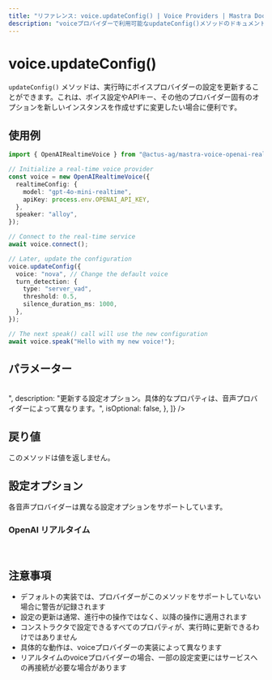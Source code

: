 ```yaml
---
title: "リファレンス: voice.updateConfig() | Voice Providers | Mastra Docs"
description: "voiceプロバイダーで利用可能なupdateConfig()メソッドのドキュメント。実行時にvoiceプロバイダーの設定を更新します。"
---
```


# voice.updateConfig()

`updateConfig()` メソッドは、実行時にボイスプロバイダーの設定を更新することができます。これは、ボイス設定やAPIキー、その他のプロバイダー固有のオプションを新しいインスタンスを作成せずに変更したい場合に便利です。

## 使用例

```typescript
import { OpenAIRealtimeVoice } from "@actus-ag/mastra-voice-openai-realtime";

// Initialize a real-time voice provider
const voice = new OpenAIRealtimeVoice({
  realtimeConfig: {
    model: "gpt-4o-mini-realtime",
    apiKey: process.env.OPENAI_API_KEY,
  },
  speaker: "alloy",
});

// Connect to the real-time service
await voice.connect();

// Later, update the configuration
voice.updateConfig({
  voice: "nova", // Change the default voice
  turn_detection: {
    type: "server_vad",
    threshold: 0.5,
    silence_duration_ms: 1000,
  },
});

// The next speak() call will use the new configuration
await voice.speak("Hello with my new voice!");
```

## パラメーター

<br />
<PropertiesTable
  content={[
    {
      name: "options",
      type: "Record<string, unknown>",
      description:
        "更新する設定オプション。具体的なプロパティは、音声プロバイダーによって異なります。",
      isOptional: false,
    },
  ]}
/>

## 戻り値

このメソッドは値を返しません。

## 設定オプション

各音声プロバイダーは異なる設定オプションをサポートしています。

### OpenAI リアルタイム

<br />
<PropertiesTable
  content={[
    {
      name: "voice",
      type: "string",
      description: "音声合成に使用するボイスID（例: 'alloy', 'echo', 'nova'）",
      isOptional: true,
    },
    {
      name: "turn_detection",
      type: "{ type: string, threshold?: number, silence_duration_ms?: number }",
      description: "ユーザーが話し終えたことを検出するための設定",
      isOptional: true,
    },
  ]}
/>

## 注意事項

- デフォルトの実装では、プロバイダーがこのメソッドをサポートしていない場合に警告が記録されます
- 設定の更新は通常、進行中の操作ではなく、以降の操作に適用されます
- コンストラクタで設定できるすべてのプロパティが、実行時に更新できるわけではありません
- 具体的な動作は、voiceプロバイダーの実装によって異なります
- リアルタイムのvoiceプロバイダーの場合、一部の設定変更にはサービスへの再接続が必要な場合があります
